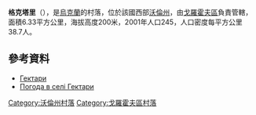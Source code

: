 {{coord|50|19|5|N|25|6|10|E|scale:30000|display=title}}

'''格克塔里'''（{{lang-uk|Гектари}}），是[[烏克蘭|烏克蘭]]的村落，位於該國西部[[沃倫州|沃倫州]]，由[[戈羅霍夫區|戈羅霍夫區]]負責管轄，面積6.33平方公里，海拔高度200米，2001年人口245，人口密度每平方公里38.7人。

==參考資料==
*[http://w1.c1.rada.gov.ua/pls/z7503/A005?rdat1=31.03.2014&rf7571=4853 Гектари]
* [http://weather.in.ua/ua/volynskaja/5018 Погода в селі Гектари] {{Wayback|url=http://weather.in.ua/ua/volynskaja/5018 |date=20111219100930 }}

[[Category:沃倫州村落|Category:沃倫州村落]]
[[Category:戈羅霍夫區村落|Category:戈羅霍夫區村落]]


{{Volyn-geo-stub}}